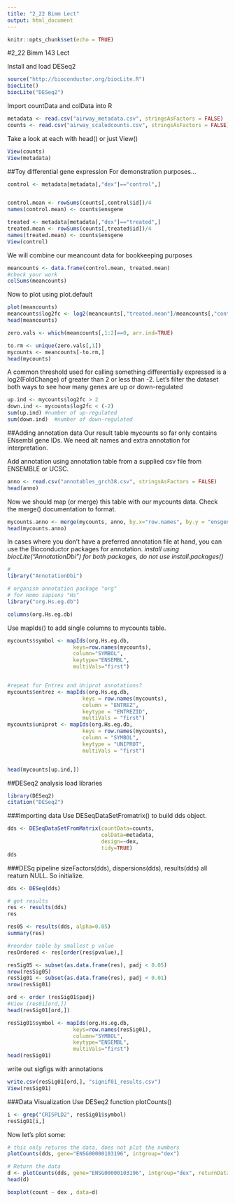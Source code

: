 ```yaml
---
title: "2_22 Bimm Lect"
output: html_document
---
```


```r
knitr::opts_chunk$set(echo = TRUE)
```

#2_22 Bimm 143 Lect

Install and load DESeq2

```r
source("http://bioconductor.org/biocLite.R")
biocLite()
biocLite("DESeq2")
```

Import countData and colData into R
```r
metadata <- read.csv("airway_metadata.csv", stringsAsFactors = FALSE)
counts <- read.csv("airway_scaledcounts.csv", stringsAsFactors = FALSE)
```
Take a look at each with head() or just View()
```r
View(counts)
View(metadata)
```

##Toy differential gene expression
For demonstration purposes...
```r
control <- metadata[metadata[,"dex"]=="control",]


control.mean <- rowSums(counts[,control$id])/4
names(control.mean) <- counts$ensgene

treated <- metadata[metadata[,"dex"]=="treated",]
treated.mean <- rowSums(counts[,treated$id])/4
names(treated.mean) <- counts$ensgene
View(control)
```
We will combine our meancount data for bookkeeping purposes
```r
meancounts <- data.frame(control.mean, treated.mean)
#check your work
colSums(meancounts)
```
Now to plot using plot.default
```r
plot(meancounts)
meancounts$log2fc <- log2(meancounts[,"treated.mean"]/meancounts[,"control.mean"])
head(meancounts)

```



```r
zero.vals <- which(meancounts[,1:2]==0, arr.ind=TRUE)

to.rm <- unique(zero.vals[,1])
mycounts <- meancounts[-to.rm,]
head(mycounts)
```

A common threshold used for calling something differentially expressed is a log2(FoldChange) of greater than 2 or less than -2. Let's filter the dataset both ways to see how many genes are up or down-regulated
```r
up.ind <- mycounts$log2fc > 2
down.ind <- mycounts$log2fc < (-2)
sum(up.ind) #number of up-regulated
sum(down.ind)  #number of down-regulated
```

##Adding annotation data
Our result table mycounts so far only contains ENsembl gene IDs. We need alt names and extra annotation for interpretation.

Add annotation using annotation table from a supplied csv file from ENSEMBLE or UCSC.
```r
anno <- read.csv("annotables_grch38.csv", stringsAsFactors = FALSE)
head(anno)
```
Now we should map (or merge) this table with our mycounts data.
Check the merge() documentation to format.
```r
mycounts.anno <- merge(mycounts, anno, by.x="row.names", by.y = "ensgene")
head(mycounts.anno)
```

In cases where you don't have a preferred annotation file at hand, you can use the Bioconductor packages for annotation.
*install using biocLite("AnnotationDbi") for both packages, do not use install.packages()*
```r
#
library("AnnotationDbi")

# organism annotation package "org"
# for Homo sapiens "Hs"
library("org.Hs.eg.db")

columns(org.Hs.eg.db)
```

Use mapIds() to add single columns to mycounts table. 
```r
mycounts$symbol <- mapIds(org.Hs.eg.db,
                     keys=row.names(mycounts),
                     column="SYMBOL",
                     keytype="ENSEMBL",
                     multiVals="first")


#repeat for Entrex and Uniprot annotations?
mycounts$entrez <- mapIds(org.Hs.eg.db,
                        keys = row.names(mycounts), 
                        column = "ENTREZ", 
                        keytype = "ENTREZID",
                        multiVals = "first")
mycounts$uniprot <- mapIds(org.Hs.eg.db,
                        keys = row.names(mycounts), 
                        column = "SYMBOL", 
                        keytype = "UNIPROT",
                        multiVals = "first")


head(mycounts[up.ind,])
```

##DESeq2 analysis
load libraries
```r
library(DESeq2)
citation("DESeq2")
```

###Importing data
Use DESeqDataSetFromatrix() to build dds object.
```r
dds <- DESeqDataSetFromMatrix(countData=counts, 
                              colData=metadata, 
                              design=~dex, 
                              tidy=TRUE)
dds
```
###DESq pipeline
sizeFactors(dds), dispersions(dds), results(dds) all reaturn NULL. So initialize.
```r
dds <- DESeq(dds)

# get results
res <- results(dds)
res

res05 <- results(dds, alpha=0.05)
summary(res)

#reorder table by smallest p value
resOrdered <- res[order(res$pvalue),]

resSig05 <- subset(as.data.frame(res), padj < 0.05)
nrow(resSig05)
resSig01 <- subset(as.data.frame(res), padj < 0.01)
nrow(resSig01)

ord <- order (resSig01$padj)
#View (res01[ord,])
head(resSig01[ord,])
```
```r
resSig01$symbol <- mapIds(org.Hs.eg.db,
                     keys=row.names(resSig01),
                     column="SYMBOL",
                     keytype="ENSEMBL",
                     multiVals="first")
head(resSig01)
```

write out sigfigs with annotations
```r
write.csv(resSig01[ord,], "signif01_results.csv")
View(resSig01)
```

###Data Visualization
Use DESeq2 function plotCounts()
```r
i <- grep("CRISPLD2", resSig01$symbol)
resSig01[i,]

```

Now let's plot some:
```r
# this only returns the data, does not plot the numbers
plotCounts(dds, gene="ENSG00000103196", intgroup="dex")

# Return the data
d <- plotCounts(dds, gene="ENSG00000103196", intgroup="dex", returnData=TRUE)
head(d)

boxplot(count ~ dex , data=d)
```


